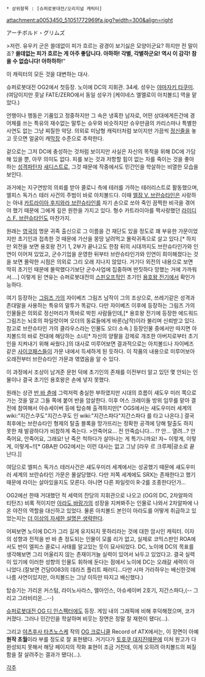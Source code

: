  * 상위항목 : [슈퍼로봇대전/오리지널 캐릭터]
attachment:a0053450_51051772969fa.jpg?width=300&align=right

アーチボルド・グリムズ

>저런. 유우키 군은 쓸데없이 피가 흐르는 광경이 보기싫은 모양이군요? 하지만 전 말이죠? '''쓸데없는 피가 흐르는 게 아주 좋답니다. 아하하! 각별, 각별하군요! 역시 이 감각! 참을 수 없습니다! 아하하하!'''"

이 캐릭터의 모든 것을 대변하는 대사.

슈퍼로봇대전 OG2에서 첫등장. 노이에 DC의 지휘관. 34세. 성우는 [[야마자키 타쿠미]].
(여담이지만 훗날 FATE/ZERO에서 동일 성우가 [케이네스 엘멜로이 아치볼드] 역을 맡았다.)

언행이나 행동은 기품있고 정중하지만 그 속은 냉혹한 남자로, 어떤 상대에게든간에 경어체를 쓰는 특유의 재수없는 말투는 슈우와 비슷하지만 슈우만큼의 카리스마나 특별한 사연도 없는 그냥 찌질한 악당. 의외로 미남형 캐릭터처럼 보이지만 가끔씩 [[정신줄]]을 놓고 웃으면 얼굴이 캐[[막장]] 수준으로 추락한다. 

겉으로는 그저 DC에 충성하는 것처럼 보이지만 사실은 자신의 목적을 위해 DC에 가담해 있을 뿐, 아무 의미도 없다. 피를 보는 것과 저항할 힘이 없는 자를 죽이는 것을 좋아하는 [[성격파탄자]] [[새디스트]]로, 그것 때문에 작중에서도 민간인을 학살하는 비열한 모습을 보인다.

과거에는 지구연방의 의뢰를 받아 콜로니 측에 테러를 가하는 테러리스트로 활동했으며, 엘피스 독가스 테러 사건의 주범이 바로 아치볼드다. 이때 [[엘잠 V. 브란슈타인]]은 사랑하는 아내 [[카트라이아 후지와라 브란슈타인]]를 자기 손으로 쏘아 죽인 끔찍한 비극을 겪어야 했기 때문에 그에게 깊은 원한을 가지고 있다. 형수 카트라이아를 짝사랑했던 [[라이디스 F. 브란슈타인]]도 마찬가지.

원래는 [[영국]]의 명문 귀족 출신으로 그 이름을 건 재단도 있을 정도로 꽤 부유한 가문이었지만 초기인과 접촉한 것 때문에 가산을 몽땅 날려먹고 몰락귀족으로 살고 있다.[* 하지만 외전을 보면 용호왕 전기 1, 2부가 끝나고도 한참 뒤의 시대까지도 브란슈타인가와 인연이 이어져 있었고, 군수기업을 운영한 뒤부터 브란슈타인가와 인연이 희미해졌다는 것을 보면 몰락한 시점은 의외로 그리 오래 지나지 않았다. 거기다 외전의 내용으로 보면 딱히 초기인 때문에 몰락했다기보단 군수사업에 집중하며 딴짓하다 망했는 거에 가까워서....] 이렇게 된 연유는 슈퍼로봇대전의 [[스핀오프]]작인 초기인 [[용호왕 전기]]에서 확인가능하다.

여기 등장하는 [[그림즈 가]]의 자이베즈 그림즈 남작이 그의 조상으로, 쓰레기같은 성격과 존대말을 사용하는 특유의 말투가 똑같다. 다만 자이베즈 이후에 등장하는 그림즈 가의 인물들은 의외로 정신머리가 똑바로 박힌 사람들인데,[* 용호왕 전기에 등장한 에드워드 그림즈는 뇌호의 파일럿이며 오더의 동료들에게 바론(남작)이라 불리며 신뢰받고 있다. 참고로 브란슈타인 가의 클라우스라는 인물도 오더 소속.] 등장인물 중에서만 따지면 아치볼드의 바로 전대에 해당하는 소녀[* 자신의 양팔을 강제로 개조한 아버지로부터 초기인을 지켜내기 위해 싸웠다.]의 대사로 미루어보면 결과적으로는 아치볼드나 자이베즈같은 [[사이코패스]]들이 가문 내에서 득세하게 된 듯하다. 이 작품의 내용으로 미루어보아 오래전부터 브란슈타인 가문과 엮였음을 알 수 있다.

이 과정에서 조상이 남겨준 문헌 덕에 초기인의 존재를 이전부터 알고 있던 몇 안되는 인물이나 결국 초기인 용호왕은 손에 넣지 못했다. 

원래는 상관 [[반 바 츈]]에 그럭저럭 충실한 부하였지만 시대의 흐름이 섀도우 미러 쪽으로 가는 것을 알고 그들 쪽에 붙어 반을 암살한다. 이후 어스 크레이들 방위 임무를 맡아 결전에 참여해서 아슈세이버 등에 탑승해 출격하지만[* OGS에서는 섀도우미러 세계의 wiki:"지간스쿠도"지간스쿠도 인 wiki:"지간스파다"지간스파다 를 타고 나온다.] 결국 최후에는 브란슈타인 형제의 탈출 블록을 망가뜨리는 정확한 공격에 당해 탈출도 하지 못한 채 발광하다가 비참하게 죽는다.
>안죽어요... 전 안죽습니다... !? 안... 열려...? 안죽어요, 안죽어요, 그래요! 난 죽은 척하다가 살아나는 게 특기니까요! 자~ 이렇게, 이렇게, 이렇게~!![* GBA판 OG2에서는 이런 대사는 없고 그냥 [라우 르 크루제|광소로 끝난다.]]

여담으로 엘피스 독가스 테러사건은 섀도우미러 세계에서는 성공했기 때문에 섀도우미러 세계의 브란슈타인 가문은 몰살당했다. 다만 저쪽 세계에도 SRX는 존재한다고 했기 때문에 라이는 살아있을지도 모른다. 아니면 다른 파일럿이 R-2를 조종한다던가...

OG2에선 한때 거대했던 적 세력의 잔당의 지휘관으로 나오고 (OG의 DC, 2차알파의 티탄즈) 비록 적이지만 [[아라도 바랑가]]의 성장을 지켜봐주는 인물로 나와서 2차알파에 나온 야잔의 역할을 대신하고 있었다. 물론 아치볼드 본인이 아라도를 어떻게 취급하고 있었는지는 [[더 이상의 자세한 설명은 생략한다]].

어찌보면 노이에 DC가 그리 길게 유지되지 못하리라는 것에 대한 암시인 캐릭터. 이자의 성향과 전적을 반 바 츈 정도되는 인물이 모를 리가 없고, 실제로 코믹스판인 ROA에서도 반이 엘피스 콜로니 사태를 알고있는 듯이 묘사되었다. DC, 노이에 DC의 목표를 생각해보면 그리 어울리지 않는 존재이거늘 실력이 있어서 놔두고 있었다고. 결국 실력이 있기에 이러한 성향의 인물도 휘하에 둔다는 점에서 노이에 DC는 오래갈 세력이 아니었다.(잘보면 건담0083의 데라즈 플리트 
패러디...다만 시마 가라하우는 배신한것에 나름 사연이있지만, 아치볼드는 그냥 이득만 따지고 배신했다.)

탑승기는 가리온 커스텀, 라이노사라스, 엘아인스, 아슈세이버 2호기, 지간스파다,(-- 그리고 그라비리온...--)

[[슈퍼로봇대전 OG 디 인스펙터]]에도 등장. 게임 내의 그래픽에 비해 후덕해졌으며, 코가 커졌다. 그러나 민간인을 학살하며 비웃는 장면은 정말 잘 재현이 됐다(...).

그리고 [[야츠후사 타츠노스케]] 작의 [[OG 크로니클]] Record of ATX에서는, 이 장면이 아예 '''원작 초월'''이라 부를 정도로 잘 표현됐다. 거기다가 [[토호쿠 대지진]]때문에 미처 원고가 다 완성되지 못해서 해당 페이지의 작화 표현이 조금 거친데, 이게 오히려 아치볼드의 찌질함을 잘 살려주는 결과가 됐다(...).

[[각주]]
